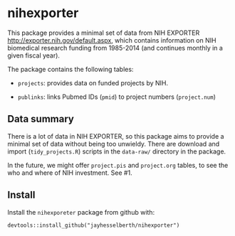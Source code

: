 # nihexporter

This package provides a minimal set of data from NIH EXPORTER
<http://exporter.nih.gov/default.aspx>, which contains information on NIH
biomedical research funding from 1985-2014 (and continues monthly in a given fiscal year).

The package contains the following tables:

* `projects`: provides data on funded projects by NIH.

* `publinks`: links Pubmed IDs (`pmid`) to project numbers (`project.num`)

## Data summary

There is a lot of data in NIH EXPORTER, so this package aims to provide a
minimal set of data without being too unwieldy. There are download and
import (`tidy_projects.R`) scripts in the `data-raw/` directory in the
package.

In the future, we might offer `project.pis` and `project.org` tables, to
see the who and where of NIH investment. See #1.

## Install

Install the `nihexporeter` package from github with:
  
```
devtools::install_github("jayhesselberth/nihexporter")
```
